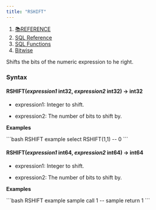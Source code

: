 ```yaml
---
title: "RSHIFT"
---
```


1. [📚REFERENCE](/reference)
2. [SQL Reference](/reference/sql-reference)
3. [SQL Functions](/reference/sql-reference/all-functions)
4. [Bitwise](/reference/sql-reference/all-functions/bitwise)

Shifts the bits of the numeric expression to he right.

### Syntax

#### RSHIFT(*expression1* int32, *expression2* int32) → int32

* expression1: Integer to shift.

* expression2: The number of bits to shift by.

**Examples**

<CodeGroup>
  ```bash RSHIFT example
  select RSHIFT(1,1)
  -- 0
  ```
</CodeGroup>

#### RSHIFT(*expression1* int64, *expression2* int64) → int64

* expression1: Integer to shift.

* expression2: The number of bits to shift by.

**Examples**

<CodeGroup>
  ```bash RSHIFT example
  sample call 1
  -- sample return 1
  ```
</CodeGroup>
